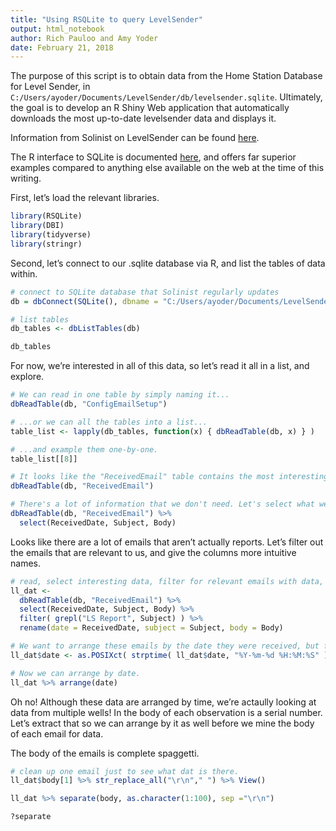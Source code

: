 ```yaml
---
title: "Using RSQLite to query LevelSender"
output: html_notebook
author: Rich Pauloo and Amy Yoder
date: February 21, 2018
---
```


The purpose of this script is to obtain data from the Home Station Database for Level Sender, in `C:/Users/ayoder/Documents/LevelSender/db/levelsender.sqlite`. Ultimately, the goal is to develop an R Shiny Web application that automatically downloads the most up-to-date levelsender data and displays it.  

Information from Solinist on LevelSender can be found [here](https://www.solinst.com/products/dataloggers-and-telemetry/solinst-telemetry-systems/9500-levelsender/instructions/user-guide/5-3-0-data-from-software.php#5-4-0).  

The R interface to SQLite is documented [here](https://cran.r-project.org/web/packages/RSQLite/RSQLite.pdf), and offers far superior examples compared to anything else available on the web at the time of this writing.  


First, let's load the relevant libraries.
```r
library(RSQLite)
library(DBI)
library(tidyverse)
library(stringr)
```

Second, let's connect to our .sqlite database via R, and list the tables of data within.
```r
# connect to SQLite database that Solinist regularly updates
db = dbConnect(SQLite(), dbname = "C:/Users/ayoder/Documents/LevelSender/db/levelsender.sqlite")

# list tables
db_tables <- dbListTables(db)

db_tables
```

For now, we're interested in all of this data, so let's read it all in a list, and explore.
```r
# We can read in one table by simply naming it...
dbReadTable(db, "ConfigEmailSetup")

# ...or we can all the tables into a list...
table_list <- lapply(db_tables, function(x) { dbReadTable(db, x) } )

# ...and example them one-by-one.
table_list[[8]] 

# It looks like the "ReceivedEmail" table contains the most interesting information
dbReadTable(db, "ReceivedEmail")

# There's a lot of information that we don't need. Let's select what we do need.
dbReadTable(db, "ReceivedEmail") %>% 
  select(ReceivedDate, Subject, Body)
```

Looks like there are a lot of emails that aren't actually reports. Let's filter out the emails that are relevant to us, and give the columns more intuitive names.
```r
# read, select interesting data, filter for relevant emails with data, and rename columns
ll_dat <- 
  dbReadTable(db, "ReceivedEmail") %>% 
  select(ReceivedDate, Subject, Body) %>% 
  filter( grepl("LS Report", Subject) ) %>% 
  rename(date = ReceivedDate, subject = Subject, body = Body)

# We want to arrange these emails by the date they were received, but first we need to convert the `Date` from a character vector to a `Date` object.
ll_dat$date <- as.POSIXct( strptime( ll_dat$date, "%Y-%m-%d %H:%M:%S" ) )

# Now we can arrange by date.
ll_dat %>% arrange(date)

```

Oh no! Although these data are arranged by time, we're actaully looking at data from multiple wells! In the body of each observation is a serial number. Let's extract that so we can arrange by it as well before we mine the body of each email for data.


The body of the emails is complete spaggetti.
```r
# clean up one email just to see what dat is there.
ll_dat$body[1] %>% str_replace_all("\r\n"," ") %>% View()

ll_dat %>% separate(body, as.character(1:100), sep ="\r\n")

?separate
```








